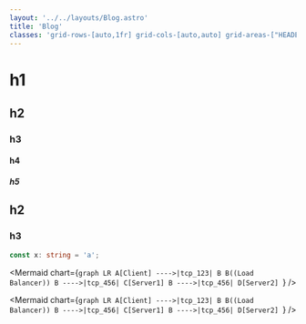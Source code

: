 ```yaml
---
layout: '../../layouts/Blog.astro'
title: 'Blog'
classes: 'grid-rows-[auto,1fr] grid-cols-[auto,auto] grid-areas-["HEADER,HEADER""MAIN,ASIDE"]'
---
```



# h1

## h2

### h3

#### h4

##### h5

## h2

### h3

```ts
const x: string = 'a';
```

<Mermaid
  chart={`graph LR
    A[Client] ---->|tcp_123| B
    B((Load Balancer))
    B ---->|tcp_456| C[Server1]
    B ---->|tcp_456| D[Server2]
  `}
/>

<Mermaid
  chart={`graph LR
    A[Client] ---->|tcp_123| B
    B((Load Balancer))
    B ---->|tcp_456| C[Server1]
    B ---->|tcp_456| D[Server2]
  `}
/>
